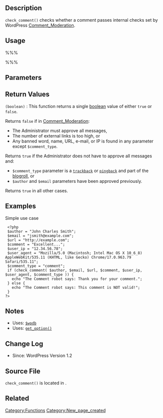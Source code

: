 {{Languages|
{{en|Function Reference/check_comment}}
{{it|Riferimento funzioni/check_comment}}
}}
{{Copyedit}}
== Description ==
<tt>check_comment()</tt> checks whether a comment passes internal checks set by WordPress [[Comment_Moderation]].

== Usage ==
%%%<?php
   check_comment( $author, $email, $url, $comment, $user_ip,
         $user_agent, $comment_type );
?>%%%

== Parameters ==
{{Parameter|$author|string|Comment author name.}}
{{Parameter|$email|string|Comment author email.}}
{{Parameter|$url|string|Comment author URL.}}
{{Parameter|$comment|string|Comment contents.}}
{{Parameter|$user_ip|string|Comment author [[Glossary#IP Address|IP address]].}}
{{Parameter|$user_agent|string|Comment author user agent.}}
{{Parameter|$comment_type|string|Comment type ([[Glossary#Comments|<tt>comment</tt>]], [[Glossary#Trackback|<tt>trackback</tt>]], or [[Glossary#Pingback|<tt>pingback</tt>]]).}}

== Return Values ==
; <tt>(boolean)</tt> : This function returns a single [http://us2.php.net/manual/en/language.types.boolean.php boolean] value of either <tt>true</tt> or <tt>false</tt>.

Returns <tt>false</tt> if in [[Comment_Moderation]]:
* The Administrator must approve all messages,
* The number of external links is too high, or
* Any banned word, name, URL, e-mail, or IP is found in any parameter except <tt>$comment_type</tt>.

Returns <tt>true</tt> if the Administrator does not have to approve all messages and:
* <tt>$comment_type</tt> parameter is a [[Glossary#Trackback|<tt>trackback</tt>]] or [[Glossary#Pingback|<tt>pingback</tt>]] and part of the [[Glossary#Blogroll|blogroll]], or
* <tt>$author</tt> and <tt>$email</tt> parameters have been approved previously.

Returns <tt>true</tt> in all other cases.

== Examples ==
Simple use case
<pre> <?php 
 $author = "John Charles Smith";
 $email = "jsmith@example.com";
 $url = "http://example.com";
 $comment = "Excellent...";
 $user_ip = "12.34.56.78";
 $user_agent = "Mozilla/5.0 (Macintosh; Intel Mac OS X 10_6_8) AppleWebKit/535.11 (KHTML, like Gecko) Chrome/17.0.963.79 Safari/535.11";
 $comment_type = "comment";
 if (check_comment( $author, $email, $url, $comment, $user_ip, $user_agent, $comment_type )) {
   echo "The Comment robot says: Thank you for your comment.";
 } else {
   echo "The Comment robot says: This comment is NOT valid!";
 } 
?></pre>

== Notes ==
* Uses: [[Class Reference/wpdb|<tt>$wpdb</tt>]]
* Uses: [[Function_Reference/get_option|<tt>get_option()</tt>]]

== Change Log ==
* Since: WordPress Version 1.2
<!-- Need to search change logs -->

== Source File ==

<tt>check_comment()</tt> is located in {{Trac|wp-includes/comment.php}}.

== Related ==
<!--
    To Do:
    Need to find related functions.
    Need to create groups of functions and create templates to add them to a page quickly.
    Some functions may be related to many groups of functions.
-->

{{Tag Footer}}

[[Category:Functions]]
[[Category:New_page_created]]